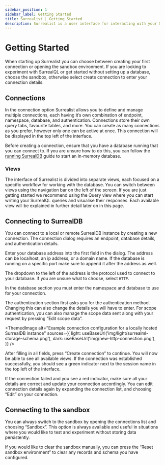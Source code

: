 ```yaml
---
sidebar_position: 1
sidebar_label: Getting Started
title: Surrealist | Getting Started
description: Surrealist is a user interface for interacting with your SurrealDB database visually. It enables you to seamlessly connect to any SurrealDB instance, allowing you to execute queries, explore your tables, design your schemas, and much more.
---
```



# Getting Started

When starting up Surrealist you can choose between creating your first connection or opening the sandbox environment. If you are looking to experiment with SurrealQL or get started without setting up a database, choose the sandbox, otherwise select create connection to enter your connection details.

## Connections

In the connection option Surrealist allows you to define and manage multiple connections, each having it’s own combination of endpoint, namespace, database, and authentication. Connections store their own query tabs, favourite tables, and more. You can create as many connections as you prefer, however only one can be active at once. This connection will be displayed in the top left of the interface.

Before creating a connection, ensure that you have a database running that you can connect to. If you are unsure how to do this, you can follow the [running SurrealDB](/docs/surrealdb/installation/running/memory)  guide to start an in-memory database.

### Views

The interface of Surrealist is divided into separate views, each focused on a specific workflow for working with the database. You can switch between views using the navigation bar on the left of the screen. If you are just getting started we recommend using the Query view where you can start writing your SurrealQL queries and visualise their responses. Each available view will be explained in further detail later on in this page.

## Connecting to SurrealDB

You can connect to a local or remote SurrealDB instance by creating a new connection. The connection dialog requires an endpoint, database details, and authentication details.

Enter your database address into the first field in the dialog. The address can be localhost, an ip address, or a domain name. If the database is running on a specific port make sure to append it after the address as well.

The dropdown to the left of the address is the protocol used to connect to your database. If you are unsure what to choose, select `HTTP`.

In the database section you must enter the namespace and database to use for your connection. 

The authentication section first asks you for the authentication method. Changing this can also change the details you will have to enter. For scope authentication, you can also manage the scope data sent along with your request by pressing “Edit scope data”.

<ThemedImage
  alt="Example connection configuration for a locally hosted SurrealDB instance"
  sources={{
    light: useBaseUrl('img/light/surrealml-storage-schema.png'),
    dark: useBaseUrl('img/new-http-connection.png'),
  }}
/>

After filling in all fields, press “Create connection” to continue. You will now be able to see all available views. If the connection was established successfully, you should see a green indicator next to the session name in the top left of the interface.

If the connection failed and you see a red indicator, make sure all your details are correct and update your connection accordingly. You can edit connection details again by expanding the connection list, and choosing “Edit” on your connection.


## Connecting to the sandbox

You can always switch to the sandbox by opening the connections list and choosing “Sandbox”. This option is always available and useful in situations where you would like to test and experiment without storing data persistently.

If you would like to clear the sandbox manually, you can press the “Reset sandbox environment” to clear any records and schema you have configured.